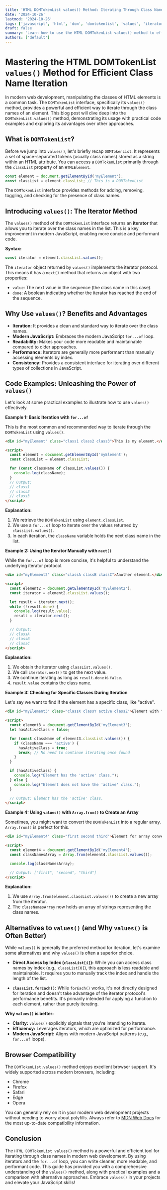```yaml
---
title: 'HTML DOMTokenList values() Method: Iterating Through Class Names Like a Pro'
date: '2024-10-26'
lastmod: '2024-10-26'
tags: ['javascript', 'html', 'dom', 'domtokenlist', 'values', 'iterator', 'classlist', 'web-development']
draft: false
summary: 'Learn how to use the HTML DOMTokenList values() method to efficiently iterate through the class names of an HTML element. This comprehensive guide includes practical examples and best practices for modern web development.'
authors: ['default']
---
```


# Mastering the HTML DOMTokenList `values()` Method for Efficient Class Name Iteration

In modern web development, manipulating the classes of HTML elements is a common task.  The `DOMTokenList` interface, specifically its `values()` method, provides a powerful and efficient way to iterate through the class names of an element. This blog post will dive deep into the `DOMTokenList.values()` method, demonstrating its usage with practical code examples and exploring its advantages over other approaches.

## What is `DOMTokenList`?

Before we jump into `values()`, let's briefly recap `DOMTokenList`.  It represents a set of space-separated tokens (usually class names) stored as a string within an HTML attribute.  You can access a `DOMTokenList` primarily through the `classList` property of an `HTMLElement`.

```javascript
const element = document.getElementById('myElement');
const classList = element.classList; // This is a DOMTokenList
```

The `DOMTokenList` interface provides methods for adding, removing, toggling, and checking for the presence of class names.

## Introducing `values()`: The Iterator Method

The `values()` method of the `DOMTokenList` interface returns an **iterator** that allows you to iterate over the class names in the list. This is a key improvement in modern JavaScript, enabling more concise and performant code.

**Syntax:**

```javascript
const iterator = element.classList.values();
```

The `iterator` object returned by `values()` implements the iterator protocol. This means it has a `next()` method that returns an object with two properties:

*   `value`: The next value in the sequence (the class name in this case).
*   `done`: A boolean indicating whether the iterator has reached the end of the sequence.

## Why Use `values()`? Benefits and Advantages

*   **Iteration:** It provides a clean and standard way to iterate over the class names.
*   **Modern JavaScript:** Embraces the modern JavaScript `for...of` loop.
*   **Readability:** Makes your code more readable and maintainable compared to older approaches.
*   **Performance:** Iterators are generally more performant than manually accessing elements by index.
*   **Consistency:**  Provides a consistent interface for iterating over different types of collections in JavaScript.

## Code Examples: Unleashing the Power of `values()`

Let's look at some practical examples to illustrate how to use `values()` effectively.

**Example 1: Basic Iteration with `for...of`**

This is the most common and recommended way to iterate through the `DOMTokenList` using `values()`.

```html
<div id="myElement" class="class1 class2 class3">This is my element.</div>

<script>
  const element = document.getElementById('myElement');
  const classList = element.classList;

  for (const className of classList.values()) {
    console.log(className);
  }
  // Output:
  // class1
  // class2
  // class3
</script>
```

**Explanation:**

1.  We retrieve the `DOMTokenList` using `element.classList`.
2.  We use a `for...of` loop to iterate over the values returned by `classList.values()`.
3.  In each iteration, the `className` variable holds the next class name in the list.

**Example 2: Using the Iterator Manually with `next()`**

While the `for...of` loop is more concise, it's helpful to understand the underlying iterator protocol.

```html
<div id="myElement2" class="classA classB classC">Another element.</div>

<script>
  const element2 = document.getElementById('myElement2');
  const iterator = element2.classList.values();

  let result = iterator.next();
  while (!result.done) {
    console.log(result.value);
    result = iterator.next();
  }

  // Output:
  // classA
  // classB
  // classC
</script>
```

**Explanation:**

1.  We obtain the iterator using `classList.values()`.
2.  We call `iterator.next()` to get the next value.
3.  We continue iterating as long as `result.done` is `false`.
4.  `result.value` contains the class name.

**Example 3:  Checking for Specific Classes During Iteration**

Let's say we want to find if the element has a specific class, like "active".

```html
<div id="myElement3" class="classX classY active classZ">Element with "active" class.</div>

<script>
  const element3 = document.getElementById('myElement3');
  let hasActiveClass = false;

  for (const className of element3.classList.values()) {
    if (className === 'active') {
      hasActiveClass = true;
      break; // No need to continue iterating once found
    }
  }

  if (hasActiveClass) {
    console.log("Element has the 'active' class.");
  } else {
    console.log("Element does not have the 'active' class.");
  }

  // Output: Element has the 'active' class.
</script>
```

**Example 4:  Using `values()` with `Array.from()` to Create an Array**

Sometimes, you might want to convert the `DOMTokenList` into a regular array. `Array.from()` is perfect for this.

```html
<div id="myElement4" class="first second third">Element for array conversion.</div>

<script>
  const element4 = document.getElementById('myElement4');
  const classNamesArray = Array.from(element4.classList.values());

  console.log(classNamesArray);

  // Output: ["first", "second", "third"]
</script>
```

**Explanation:**

1.  We use `Array.from(element.classList.values())` to create a new array from the iterator.
2.  The `classNamesArray` now holds an array of strings representing the class names.

## Alternatives to `values()` (and Why `values()` is Often Better)

While `values()` is generally the preferred method for iteration, let's examine some alternatives and why `values()` is often a superior choice.

*   **Direct Access by Index (`classList[i]`):**  While you can access class names by index (e.g., `classList[0]`), this approach is less readable and maintainable.  It requires you to manually track the index and handle the length of the list.

*   **`classList.forEach()`:**  While `forEach()` works, it's not directly designed for iteration and doesn't take advantage of the iterator protocol's performance benefits.  It's primarily intended for applying a function to each element, rather than purely iterating.

**Why `values()` is better:**

*   **Clarity:** `values()` explicitly signals that you're intending to iterate.
*   **Efficiency:** Leverages iterators, which are optimized for performance.
*   **Modern JavaScript:**  Aligns with modern JavaScript patterns (e.g., `for...of` loops).

## Browser Compatibility

The `DOMTokenList.values()` method enjoys excellent browser support.  It's widely supported across modern browsers, including:

*   Chrome
*   Firefox
*   Safari
*   Edge
*   Opera

You can generally rely on it in your modern web development projects without needing to worry about polyfills. Always refer to [MDN Web Docs](https://developer.mozilla.org/en-US/docs/Web/API/DOMTokenList/values) for the most up-to-date compatibility information.

## Conclusion

The `HTML DOMTokenList values()` method is a powerful and efficient tool for iterating through class names in modern web development. By using iterators and the `for...of` loop, you can write cleaner, more readable, and performant code. This guide has provided you with a comprehensive understanding of the `values()` method, along with practical examples and a comparison with alternative approaches. Embrace `values()` in your projects and elevate your JavaScript skills!